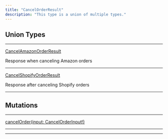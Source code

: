 ```yaml
---
title: "CancelOrderResult"
description: "This type is a union of multiple types."
---
```


## Union Types

---

[CancelAmazonOrderResult](/reference/cancelamazonorderresult)

Response when canceling Amazon orders

---

[CancelShopifyOrderResult](/reference/cancelshopifyorderresult)

Response after canceling Shopify orders

---

## Mutations

---

[cancelOrder(input: CancelOrderInput!)](https://rye-docs.readme.io/reference/cancelorder)

---

---